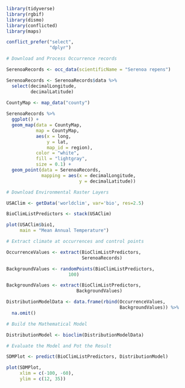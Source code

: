 
```{r}
library(tidyverse)
library(rgbif)
library(dismo)
library(conflicted)
library(maps)

conflict_prefer("select",
                "dplyr")
```

```{r 2}

# Download and Process Occurrence records 

SerenoaRecords <- occ_data(scientificName = "Serenoa repens")

SerenoaRecords <- SerenoaRecords$data %>%
  select(decimalLongitude,
         decimalLatitude)
  
CountyMap <- map_data("county")

SerenoaRecords %>%
  ggplot() +
  geom_map(data = CountyMap, 
           map = CountyMap,
           aes(x = long, 
               y = lat, 
               map_id = region),
           color = "white", 
           fill = "lightgray", 
           size = 0.1) +
  geom_point(data = SerenoaRecords, 
             mapping = aes(x = decimalLongitude,
                           y = decimalLatitude))

```

```{r 3}

# Download Environmental Raster Layers

USAClim <- getData('worldclim', var='bio', res=2.5)

BioClimListPredictors <- stack(USAClim)

plot(USAClim$bio1, 
     main = "Mean Annual Temperature")

```

```{r 4}
# Extract climate at occurrences and control points

OccurrenceValues <- extract(BioClimListPredictors, 
                            SerenoaRecords)

BackgroundValues <- randomPoints(BioClimListPredictors, 
                       100)

BackgroundValues <- extract(BioClimListPredictors, 
                          BackgroundValues)

DistributionModelData <- data.frame(rbind(OccurrenceValues,
                                          BackgroundValues)) %>%
  na.omit()


```

```{r 5}

# Build the Mathematical Model 

DistributionModel <- bioclim(DistributionModelData)

```

```{r 6}

# Evaluate the Model and Pot the Result

SDMPlot <- predict(BioClimListPredictors, DistributionModel)

plot(SDMPlot,
     xlim = c(-100, -60),
     ylim = c(12, 35))
```
